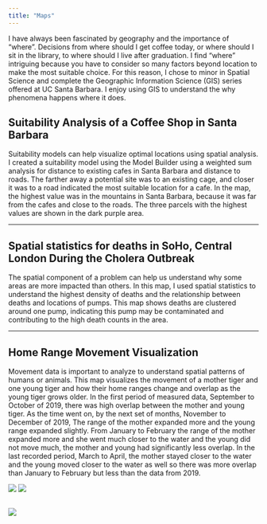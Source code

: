 ```yaml
---
title: "Maps"
---
```


I have always been fascinated by geography and the importance of "where". Decisions from where should I get coffee today, or where should I sit in the library, to where should I live after graduation. I find "where" intriguing because you have to consider so many factors beyond location to make the most suitable choice. For this reason, I chose to minor in Spatial Science and complete the Geographic Information Science (GIS) series offered at UC Santa Barbara. I enjoy using GIS to understand the why phenomena happens where it does.

## Suitability Analysis of a Coffee Shop in Santa Barbara

Suitability models can help visualize optimal locations using spatial analysis. I created a suitability model using the Model Builder using a weighted sum analysis for distance to existing cafes in Santa Barbara and distance to roads. The farther away a potential site was to an existing cage, and closer it was to a road indicated the most suitable location for a cafe. In the map, the highest value was in the mountains in Santa Barbara, because it was far from the cafes and close to the roads. The three parcels with the highest values are shown in the dark purple area.

------------------------------------------------------------------------

## Spatial statistics for deaths in SoHo, Central London During the Cholera Outbreak

The spatial component of a problem can help us understand why some areas are more impacted than others. In this map, I used spatial statistics to understand the highest density of deaths and the relationship between deaths and locations of pumps. This map shows deaths are clustered around one pump, indicating this pump may be contaminated and contributing to the high death counts in the area.

------------------------------------------------------------------------

## Home Range Movement Visualization

Movement data is important to analyze to understand spatial patterns of humans or animals. This map visualizes the movement of a mother tiger and one young tiger and how their home ranges change and overlap as the young tiger grows older. In the first period of measured data, September to October of 2019, there was high overlap between the mother and young tiger. As the time went on, by the next set of months, November to December of 2019, The range of the mother expanded more and the young range expanded slightly. From January to February the range of the mother expanded more and she went much closer to the water and the young did not move much, the mother and young had significantly less overlap. In the last recorded period, March to April, the mother stayed closer to the water and the young moved closer to the water as well so there was more overlap than January to February but less than the data from 2019.

![](suitabilitymap.png) ![](Screenshot%202023-05-20%20at%209.00.15%20PM.png)

## ![](Layout.jpg)
